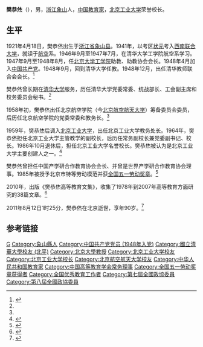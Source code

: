 {{Infobox person
| 姓名     = 樊恭烋
| 性别     = 男
| 图像     = 
| 出生日期 = 1921年4月18日
| 出生地点 = [[浙江省|浙江省]][[象山县|象山县]]
| 逝世日期 = {{Dda|2011|8|12|1921|4|18}}
| 逝世地点 = [[北京市|北京市]]
| 民族     = [[汉族|汉族]]
| 政党     = {{中国共产党}}
| 子女     = 樊祁、樊培
| 奖项     = [[全国五一劳动奖章|全国五一劳动奖章]]
}}
'''樊恭烋'''（{{bd|1921年|4月18日|2011年|8月12日|catIdx=Fang樊恭烋}}），男，[[浙江省|浙江]][[象山县|象山]]人，[[中华人民共和国|中国]][[教育家|教育家]]，[[北京工业大学|北京工业大学]]荣誉校长。

== 生平 ==
1921年4月18日，樊恭烋出生于[[浙江省|浙江省]][[象山县|象山县]]。1941年，以考区[[状元|状元]]考入[[西南联合大学|西南联合大学]]，就读于[[航空|航空]]系。1946年9月至1947年7月，在清华大学工学院航空系学习。1947年9月至1948年8月，任[[北京大学工学院|北京大学工学院]]助教、助教协会会长。1948年4月加入[[中国共产党|中国共产党]]。1948年9月，回到清华大学任教。1948年12月，出任清华教师联合会会长。<ref>{{cite book |editor=清华大学校史研究室 |title=清华革命先驱·上 |date=2004年 |location=[[北京|北京]] |publisher=[[清华大学出版社|清华大学出版社]] |isbn=7302082162 |page=第448页}}</ref>

樊恭烋曾长期在[[清华大学|清华大学]]服务，历任清华大学党委常委、统战部长、工会副主席和校务委员会秘书。<ref name="樊恭烋逝世"/>

1958年初，樊恭烋出任北京航空学院（今[[北京航空航天大学|北京航空航天大学]]）筹备委员会委员，后历任北京航空学院的党委常委和教务长。<ref name="樊恭烋逝世"/>

1959年，樊恭烋后调入[[北京工业大学|北京工业大学]]，出任北京工业大学教务处长。1964年，樊恭烋担任北京工业大学主管教学的副校长，后历任常务副校长兼党委副书记、校长。1986年10月退休后，担任北京工业大学名誉校长。樊恭烋被认为是北京工业大学主要创建人之一。<ref>{{cite web |title=樊恭烋：树教育事业于百年 |url=http://www.jyb.cn/zcg/xwy/wzxw/201703/t20170316_504455.html |publisher=中国教育新闻网 |date=2017年3月16日 |access-date=2020年3月18日 |archive-date=2020年3月18日 |archive-url=https://web.archive.org/web/20200318005708/http://www.jyb.cn/zcg/xwy/wzxw/201703/t20170316_504455.html |dead-url=no }}</ref>

樊恭烋曾担任中国产学研合作教育协会会长、并曾是世界产学研合作教育协会理事。1985年被授予北京市特等劳动模范并获[[全国五一劳动奖章|全国五一劳动奖章]]。<ref>{{cite web |title=建校50年“感动工大”人物：智者耕杏坛——樊恭烋 |url=http://news.bjut.edu.cn/info/1009/2750.htm |publisher=北京工业大学新闻中心 |date=2012年1月9日 |access-date=2020年3月18日 |archive-date=2020年3月18日 |archive-url=https://web.archive.org/web/20200318004501/http://news.bjut.edu.cn/info/1009/2750.htm |dead-url=no }}</ref>

2010年，出版《樊恭烋高等教育文集》，收集了1978年到2007年高等教育方面研究的38篇文章。<ref>{{cite web |title=原北工大校长樊恭烋高等教育文集问世 |url=http://epaper.gmw.cn/zhdsb/html/2010-11/10/nw.D110000zhdsb_20101110_18-02.htm |publisher=中华读书报 |date=2010年11月10日 |access-date=2020年3月18日 |archive-date=2020年3月18日 |archive-url=https://web.archive.org/web/20200318021138/http://epaper.gmw.cn/zhdsb/html/2010-11/10/nw.D110000zhdsb_20101110_18-02.htm |dead-url=no }}</ref>

2011年8月12日1时25分，樊恭烋在北京逝世，享年90岁。<ref name="樊恭烋逝世">{{cite web |url=http://hellogd.bjut.edu.cn/shetuan/fgxfg/fgxfg.htm |title=沉痛悼念樊恭烋同志 |publisher=北京工业大学 |date=2011年8月12日 |accessdate=2011年9月10日 |language=zh |deadurl=yes |archiveurl=https://web.archive.org/web/20110912215010/http://hellogd.bjut.edu.cn/shetuan/fgxfg/fgxfg.htm |archivedate=2011年9月12日 }}</ref>

== 参考链接 ==
{{Reflist}}

{{start box}}
{{s-edu|prc}}
{{s-before|[[徐伟|徐伟]]}}
{{s-title|[[北京工业大学|北京工业大学]]校长|1983年6月－1986年10月}}
{{s-after|[[王浒|王浒]]}}
{{end box}}

{{Navboxes 
| title  = 樊恭烋在[[中国高等教育学会|中国高等教育学会]]的职务
| list1  =
{{中国高等教育学会第三届理事会}}
}}

{{Authority control}}
{{DEFAULTSORT:Fang樊恭烋}}
[[Category:樊姓|G]]
[[Category:象山縣人|Category:象山縣人]]
[[Category:中国共产党党员_(1948年入党)|Category:中国共产党党员 (1948年入党)]]
[[Category:國立清華大學校友_(北平)|Category:國立清華大學校友 (北平)]]
[[Category:北京大學教授|Category:北京大學教授]]
[[Category:北京工业大学校友|Category:北京工业大学校友]]
[[Category:北京工业大学校长|Category:北京工业大学校长]]
[[Category:北京航空航天大学校友|Category:北京航空航天大学校友]]
[[Category:中华人民共和国教育家|Category:中华人民共和国教育家]]
[[Category:中国高等教育学会常务理事|Category:中国高等教育学会常务理事]]
[[Category:全国五一劳动奖章获得者|Category:全国五一劳动奖章获得者]]
[[Category:全国优秀教育工作者|Category:全国优秀教育工作者]]
[[Category:第七屆全國政協委員|Category:第七屆全國政協委員]]
[[Category:第八屆全國政協委員|Category:第八屆全國政協委員]]